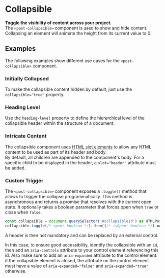 
<Meta title="Components/Collapsible" />

# Collapsible

**Toggle the visibility of content across your project.**<br/>
The `<post-collapsible>` component is used to show and hide content.
Collapsing an element will animate the height from its current value to 0.

<Canvas>
  <Story id="components-collapsible--default" />
</Canvas>

<ArgsTable story="^" />

## Examples

The following examples show different use cases for the `<post-collapsible>` component.

### Initially Collapsed

To make the collapsible content hidden by default, just use the `collapsible="true"` property.

<Canvas>
  <Story id="components-collapsible--initially-collapsed" />
</Canvas>

### Heading Level

Use the `heading-level` property to define the hierarchical level of the collapsible header within the structure of a document.

<Canvas>
  <Story id="components-collapsible--heading-level" />
</Canvas>

### Intricate Content

The collapsible component uses [HTML slot elements](https://developer.mozilla.org/en-US/docs/Web/HTML/Element/slot)
to allow any HTML content to be used as part of its header and body.<br/>
By default, all children are appended to the component's body.
For a specific child to be displayed in the header, a `slot="header"` attribute must be added.


<Canvas withSource>
  <Story id="components-collapsible--intricate-content" />
</Canvas>

### Custom Trigger

The `<post-collapsible>` component exposes a `.toggle()` method that allows to trigger the collapse programmatically.
This method is asynchronous and returns a promise that resolves with the current open state.
It optionally takes a boolean parameter that forces open when `true` or close when `false`.

```typescript dark
const collapsible = document.querySelector('#collapsibleId') as HTMLPostCollapsibleElement;
collapsible.toggle(/* open: boolean */).then((/* isOpen: boolean */) => {});
```

A header is then not mandatory and can be replaced by an external control.

In this case, to ensure good accessibility, identify the collapsible with an `id`,
then add an `aria-controls` attribute to your control element referencing this id.
Also make sure to add an `aria-expanded` attribute to the control element:
if the collapsible element is closed, the attribute on the control element must have a value of `aria-expanded="false"`
and `aria-expanded="true"` otherwise.

<Canvas>
  <Story id="components-collapsible--custom-trigger" />
</Canvas>
